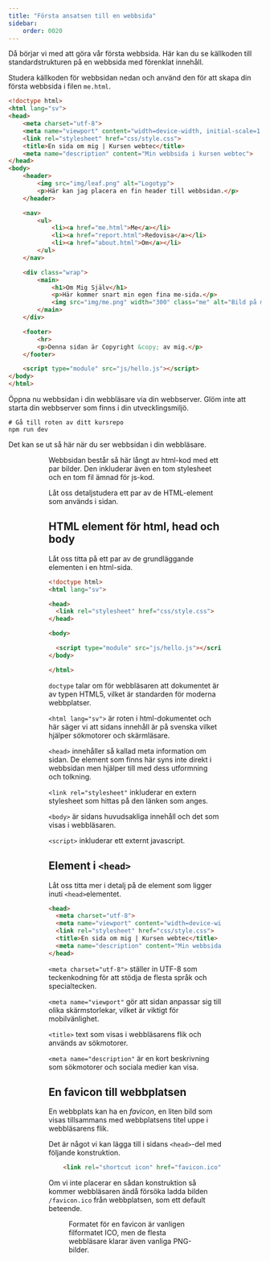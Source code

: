 ```yaml
---
title: "Första ansatsen till en webbsida" 
sidebar:
    order: 0020
---
```



Då börjar vi med att göra vår första webbsida. Här kan du se källkoden till standardstrukturen på en webbsida med förenklat innehåll.

Studera källkoden för webbsidan nedan och använd den för att skapa din första webbsida i filen `me.html`.

```html title="Struktur för en webbsida."
<!doctype html>
<html lang="sv">
<head>
    <meta charset="utf-8">
    <meta name="viewport" content="width=device-width, initial-scale=1.0">
    <link rel="stylesheet" href="css/style.css">
    <title>En sida om mig | Kursen webtec</title>
    <meta name="description" content="Min webbsida i kursen webtec">
</head>
<body>
    <header>
        <img src="img/leaf.png" alt="Logotyp">
        <p>Här kan jag placera en fin header till webbsidan.</p>
    </header>

    <nav>
        <ul>
            <li><a href="me.html">Me</a></li>
            <li><a href="report.html">Redovisa</a></li>
            <li><a href="about.html">Om</a></li>
        </ul>
    </nav>

    <div class="wrap">
        <main>
            <h1>Om Mig Själv</h1>
            <p>Här kommer snart min egen fina me-sida.</p>
            <img src="img/me.png" width="300" class="me" alt="Bild på mig">
        </main>
    </div>

    <footer>
        <hr>
        <p>Denna sidan är Copyright &copy; av mig.</p>
    </footer>

    <script type="module" src="js/hello.js"></script>
</body>
</html>
```

Öppna nu webbsidan i din webbläsare via din webbserver. Glöm inte att starta din webbserver som finns i din utvecklingsmiljö.

```console title="Starta webbserver för utveckling."
# Gå till roten av ditt kursrepo
npm run dev
```

Det kan se ut så här när du ser webbsidan i din webbläsare.


<Figure 
    src={browser}
    caption="Visa alla filer som ligger på webbplatsen."
/>


<Figure 
    src={me}
    caption="Första ansatsen till en webbsida."
/>

Webbsidan består så här långt av html-kod med ett par bilder. Den inkluderar även en tom stylesheet och en tom fil ämnad för js-kod.

Låt oss detaljstudera ett par av de HTML-element som används i sidan.



## HTML element för html, head och body

Låt oss titta på ett par av de grundläggande elementen i en html-sida.

```html title="Grundstruktur med doctype, html, head och body."
<!doctype html>
<html lang="sv">

<head>
  <link rel="stylesheet" href="css/style.css">
</head>

<body>

  <script type="module" src="js/hello.js"></script>
</body>

</html>
```

`doctype` talar om för webbläsaren att dokumentet är av typen HTML5, vilket är standarden för moderna webbplatser.

`<html lang="sv">` är roten i html-dokumentet och här säger vi att sidans innehåll är på svenska vilket hjälper sökmotorer och skärmläsare.

`<head>` innehåller så kallad meta information om sidan. De element som finns här syns inte direkt i webbsidan men hjälper till med dess utformning och tolkning.

`<link rel="stylesheet"` inkluderar en extern stylesheet som hittas på den länken som anges. 

`<body>` är sidans huvudsakliga innehåll och det som visas i webbläsaren.

`<script>` inkluderar ett externt javascript.



## Element i `<head>`

Låt oss titta mer i detalj på de element som ligger inuti `<head>`elementet.

```html title="Element inuti <head>"
<head>
  <meta charset="utf-8">
  <meta name="viewport" content="width=device-width, initial-scale=1.0">
  <link rel="stylesheet" href="css/style.css">
  <title>En sida om mig | Kursen webtec</title>
  <meta name="description" content="Min webbsida i kursen webtec">
</head>
```

`<meta charset="utf-8">` ställer in UTF-8 som teckenkodning för att stödja de flesta språk och specialtecken.

`<meta name="viewport"` gör att sidan anpassar sig till olika skärmstorlekar, vilket är viktigt för mobilvänlighet.

`<title>` text som visas i webbläsarens flik och används av sökmotorer.

`<meta name="description"` är en kort beskrivning som sökmotorer och sociala medier kan visa.



## En favicon till webbplatsen 

En webbplats kan ha en *favicon*, en liten bild som visas tillsammans med webbplatsens titel uppe i webbläsarens flik.

Det är något vi kan lägga till i sidans `<head>`-del med följande konstruktion.

```html
    <link rel="shortcut icon" href="favicon.ico"/>
```

Om vi inte placerar en sådan konstruktion så kommer webbläsaren ändå försöka ladda bilden `/favicon.ico` från webbplatsen, som ett default beteende.


<Figure 
    src={favicon}
    caption="I fliken visas sidans favicon och titel."
/>

Formatet för en favicon är vanligen filformatet ICO, men de flesta webbläsare klarar även vanliga PNG-bilder.
